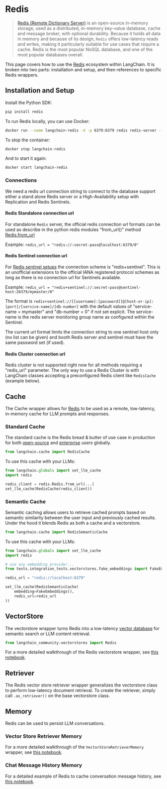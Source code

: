 # Redis

>[Redis (Remote Dictionary Server)](https://en.wikipedia.org/wiki/Redis) is an open-source in-memory storage, 
> used as a distributed, in-memory key–value database, cache and message broker, with optional durability. 
> Because it holds all data in memory and because of its design, `Redis` offers low-latency reads and writes, 
> making it particularly suitable for use cases that require a cache. Redis is the most popular NoSQL database, 
> and one of the most popular databases overall.

This page covers how to use the [Redis](https://redis.com) ecosystem within LangChain.
It is broken into two parts: installation and setup, and then references to specific Redis wrappers.

## Installation and Setup

Install the Python SDK:

```bash
pip install redis
```

To run Redis locally, you can use Docker:

```bash
docker run --name langchain-redis -d -p 6379:6379 redis redis-server --save 60 1 --loglevel warning
```

To stop the container:

```bash
docker stop langchain-redis
```

And to start it again:

```bash
docker start langchain-redis
```

### Connections

We need a redis url connection string to connect to the database support either a stand alone Redis server
or a High-Availability setup with Replication and Redis Sentinels.

#### Redis Standalone connection url
For standalone `Redis` server, the official redis connection url formats can be used as describe in the python redis modules
"from_url()" method [Redis.from_url](https://redis-py.readthedocs.io/en/stable/connections.html#redis.Redis.from_url)

Example: `redis_url = "redis://:secret-pass@localhost:6379/0"`

#### Redis Sentinel connection url

For [Redis sentinel setups](https://redis.io/docs/management/sentinel/) the connection scheme is "redis+sentinel". 
This is an unofficial extensions to the official IANA registered protocol schemes as long as there is no connection url
for Sentinels available.

Example: `redis_url = "redis+sentinel://:secret-pass@sentinel-host:26379/mymaster/0"`

The format is  `redis+sentinel://[[username]:[password]]@[host-or-ip]:[port]/[service-name]/[db-number]`
with the default values of "service-name = mymaster" and "db-number = 0" if not set explicit.
The service-name is the redis server monitoring group name as configured within the Sentinel. 

The current url format limits the connection string to one sentinel host only (no list can be given) and
booth Redis server and sentinel must have the same password set (if used).

#### Redis Cluster connection url

Redis cluster is not supported right now for all methods requiring a "redis_url" parameter.
The only way to use a Redis Cluster is with LangChain classes accepting a preconfigured Redis client like `RedisCache`
(example below).

## Cache

The Cache wrapper allows for [Redis](https://redis.io) to be used as a remote, low-latency, in-memory cache for LLM prompts and responses.

### Standard Cache
The standard cache is the Redis bread & butter of use case in production for both [open-source](https://redis.io) and [enterprise](https://redis.com) users globally.

```python
from langchain.cache import RedisCache
```

To use this cache with your LLMs:
```python
from langchain.globals import set_llm_cache
import redis

redis_client = redis.Redis.from_url(...)
set_llm_cache(RedisCache(redis_client))
```

### Semantic Cache
Semantic caching allows users to retrieve cached prompts based on semantic similarity between the user input and previously cached results. Under the hood it blends Redis as both a cache and a vectorstore.

```python
from langchain.cache import RedisSemanticCache
```

To use this cache with your LLMs:
```python
from langchain.globals import set_llm_cache
import redis

# use any embedding provider...
from tests.integration_tests.vectorstores.fake_embeddings import FakeEmbeddings

redis_url = "redis://localhost:6379"

set_llm_cache(RedisSemanticCache(
    embedding=FakeEmbeddings(),
    redis_url=redis_url
))
```

## VectorStore

The vectorstore wrapper turns Redis into a low-latency [vector database](https://redis.com/solutions/use-cases/vector-database/) for semantic search or LLM content retrieval.

```python
from langchain_community.vectorstores import Redis
```

For a more detailed walkthrough of the Redis vectorstore wrapper, see [this notebook](/docs/integrations/vectorstores/redis).

## Retriever

The Redis vector store retriever wrapper generalizes the vectorstore class to perform 
low-latency document retrieval. To create the retriever, simply 
call `.as_retriever()` on the base vectorstore class.

## Memory

Redis can be used to persist LLM conversations.

### Vector Store Retriever Memory

For a more detailed walkthrough of the `VectorStoreRetrieverMemory` wrapper, see [this notebook](https://python.langchain.com/api_reference/langchain/memory/langchain.memory.vectorstore.VectorStoreRetrieverMemory.html).

### Chat Message History Memory
For a detailed example of Redis to cache conversation message history, see [this notebook](/docs/integrations/memory/redis_chat_message_history).
